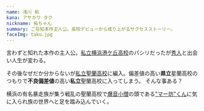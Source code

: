 ```yaml
---
name: 浅川 拓
kana: アサカワ タク
nickname: 拓ちゃん
summary: ご存知本作主人公。高校デビューから成り上がるサクセスストーリー。
faceImg: taku.jpg
---
```

言わずと知れた本作の主人公。[私立横浜港ケ丘高校](/orgs/minatogaoka)のパシリだったが[秀人](/people/hideto)と出会い人生が変わる。

その後なぜだか分からないが[私立聖蘭高校](/orgs/seiran)に編入。偏差値の高い**県立**星蘭高校のつもりで**不良偏差値**の高い**私立**聖蘭高校に入ってしまう。
そんな事ある？

横浜の有名暴走族が集う戦乱の聖蘭高校で[爆音小僧](/teams/bakuon)の頭である["マー坊"くん](/people/ma-bou)に気に入られ族の世界へと足を踏み込んでいく。